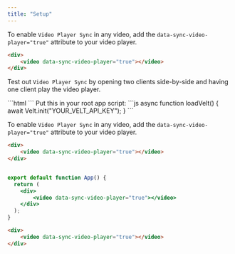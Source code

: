 ```yaml
---
title: "Setup"
---
```



<Tabs>
  <Tab title="React / Next.js">


<Steps titleSize="h2">

<Step title="Add the data-sync-video-player attribute to your video player">


To enable `Video Player Sync` in any video, add the `data-sync-video-player="true"` attribute to your video player.


```html
<div>
    <video data-sync-video-player="true"></video>
</div>
```


</Step>

<Step title="Test it out">

Test out `Video Player Sync` by opening two clients side-by-side and having one client play the video player.

</Step>


</Steps>






  </Tab>
  
  <Tab title="HTML">

<Steps titleSize="h2">

<Step title="Import the Velt Script tag">
```html
<script type="module" src="https://cdn.velt.dev/lib/sdk@latest/velt.js" onload="loadVelt()"></script>
```

</Step>

<Step title="Initialize with your API Key">
Put this in your root app script:
```js
async function loadVelt() {
    await Velt.init("YOUR_VELT_API_KEY");
}
```
</Step>

<Step title="Add the data-sync-video-player attribute to your video player">


To enable `Video Player Sync` in any video, add the `data-sync-video-player="true"` attribute to your video player.


```html
<div>
    <video data-sync-video-player="true"></video>
</div>
```

</Step>






</Steps>





  </Tab>
</Tabs>

<RequestExample>

```jsx React / Next.js

export default function App() {
  return (
    <div>
        <video data-sync-video-player="true"></video>
    </div>
  );
}
```



```html HTML
<div>
    <video data-sync-video-player="true"></video>
</div>

```

</RequestExample>
